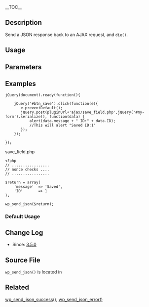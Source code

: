 __TOC__
{{Languages|
{{en|Function Reference/wp_send_json}}
{{pt-br|Referência de Função/wp_send_json}}
{{ja|関数リファレンス/wp_send_json}}
}}

== Description ==

Send a JSON response back to an AJAX request, and <tt>die()</tt>.

== Usage ==

 <?php wp_send_json( $response ) ?>

== Parameters ==
{{Parameter|$response|mixed|Variable (usually an array or object) to encode as JSON, then print and die.}}

== Examples ==
<pre>
jQuery(document).ready(function(){

    jQuery('#btn_save').click(function(e){
       e.preventDefault();
       jQuery.post(pluginUrl+'ajax/save_field.php',jQuery('#my-form').serialize(), function(data) {                        
           alert(data.message + " ID:" + data.ID);
           //This will alert "Saved ID:1"
       });
    });

});
</pre>

save_field.php

<pre>
<?php
// .................
// nonce checks ....
// .................

$return = array(
    'message'  => 'Saved',
    'ID'       => 1
);

wp_send_json($return);
</pre>
=== Default Usage ===

== Change Log ==

* Since: [[Version_3.5|3.5.0]]

== Source File ==

<tt>wp_send_json()</tt> is located in {{Trac|wp-includes/functions.php}}

== Related ==
[[Function_Reference/wp send json success|wp_send_json_success()]], [[Function_Reference/wp send json error|wp_send_json_error()]]